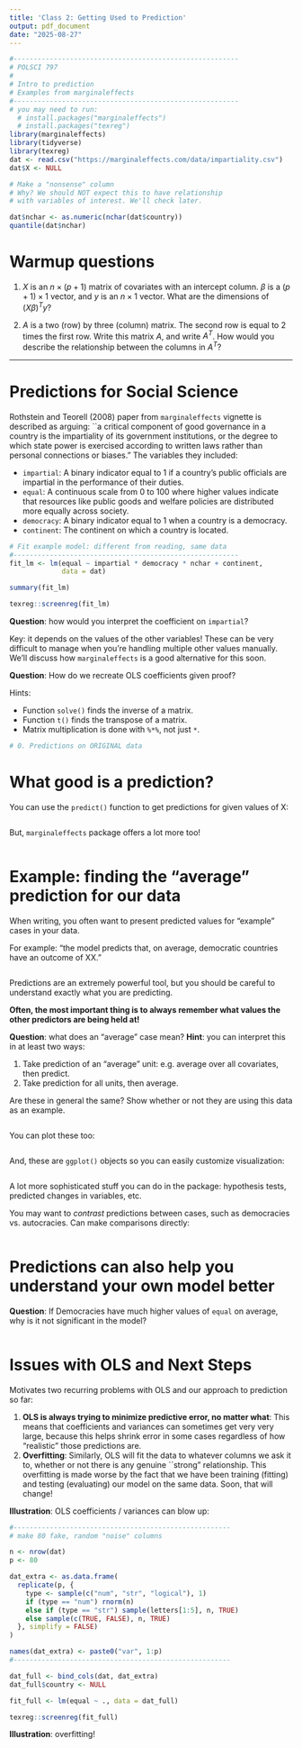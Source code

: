 ```yaml
---
title: 'Class 2: Getting Used to Prediction'
output: pdf_document
date: "2025-08-27"
---
```


```r
#--------------------------------------------------------
# POLSCI 797
#
# Intro to prediction
# Examples from marginaleffects
#--------------------------------------------------------
# you may need to run:
  # install.packages("marginaleffects")
  # install.packages("texreg")
library(marginaleffects)
library(tidyverse)
library(texreg)
dat <- read.csv("https://marginaleffects.com/data/impartiality.csv")
dat$X <- NULL

# Make a "nonsense" column
# Why? We should NOT expect this to have relationship
# with variables of interest. We'll check later.

dat$nchar <- as.numeric(nchar(dat$country))
quantile(dat$nchar)
```

# Warmup questions

1.  $X$ is an $n \times (p+1)$ matrix of covariates with an intercept column. $\beta$ is a $(p + 1) \times 1$ vector, and $y$ is an $n \times 1$ vector. What are the dimensions of $(X\beta)^Ty$?

2.  $A$ is a two (row) by three (column) matrix. The second row is equal to 2 times the first row. Write this matrix $A$, and write $A^T$. How would you describe the relationship between the columns in $A^T$?

------------------------------------------------------------------------

# Predictions for Social Science

Rothstein and Teorell (2008) paper from `marginaleffects` vignette is described as arguing: ``a critical component of good governance in a country is the impartiality of its government institutions, or the degree to which state power is exercised according to written laws rather than personal connections or biases."  The variables they included:

- `impartial`: A binary indicator equal to 1 if a country's public officials are impartial in the performance of their duties.
- `equal`: A continuous scale from 0 to 100 where higher values indicate that resources like public goods and welfare policies are distributed more equally across society.
- `democracy`: A binary indicator equal to 1 when a country is a democracy.
- `continent`: The continent on which a country is located.

```r
# Fit example model: different from reading, same data
#--------------------------------------------------------
fit_lm <- lm(equal ~ impartial * democracy * nchar + continent,
             data = dat)

summary(fit_lm)

texreg::screenreg(fit_lm)
```

**Question**: how would you interpret the coefficient on `impartial`?

Key: it depends on the values of the other variables! These can be very difficult to manage when you're handling multiple other values manually. We'll discuss how `marginaleffects` is a good alternative for this soon.

**Question**: How do we recreate OLS coefficients given proof?

Hints:

- Function `solve()` finds the inverse of a matrix.
- Function `t()` finds the transpose of a matrix.
- Matrix multiplication is done with `%*%`, not just `*`.

```r
# 0. Predictions on ORIGINAL data

```

# What good is a prediction?

You can use the `predict()` function to get predictions for given values of X:

```r

```

But, `marginaleffects` package offers a lot more too!

```r

```

# Example: finding the "average" prediction for our data

When writing, you often want to present predicted values for "example" cases in your data.

For example: "the model predicts that, on average, democratic countries have an outcome of XX." 

```r

```

Predictions are an extremely powerful tool, but you should be careful to understand exactly what you are predicting.

**Often, the most important thing is to always remember what values the other predictors are being held at!**

**Question**: what does an "average" case mean? **Hint**: you can interpret this in at least two ways:

1. Take prediction of an "average" unit: e.g. average over all covariates, then predict.
2. Take prediction for all units, then average.

Are these in general the same? Show whether or not they are using this data as an example.

```r

```
You can plot these too:

```r

```

And, these are `ggplot()` objects so you can easily customize visualization:

```r

```

A lot more sophisticated stuff you can do in the package: hypothesis tests, predicted changes in variables, etc.

You may want to *contrast* predictions between cases, such as democracies vs. autocracies. Can make comparisons directly:

```r

```

# Predictions can also help you understand your own model better

**Question**: If Democracies have much higher values of `equal` on average, why is it not significant in the model?

```r

```

# Issues with OLS and Next Steps

Motivates two recurring problems with OLS and our approach to prediction so far:

1. **OLS is always trying to minimize predictive error, no matter what**: This means that coefficients and variances can sometimes get very very large, because this helps shrink error in some cases regardless of how "realistic" those predictions are.
2. **Overfitting**: Similarly, OLS will fit the data to whatever columns we ask it to, whether or not there is any genuine ``strong" relationship. This overfitting is made worse by the fact that we have been training (fitting) and testing (evaluating) our model on the same data. Soon, that will change!

**Illustration**: OLS coefficients / variances can blow up:

```r
#------------------------------------------------------
# make 80 fake, random "noise" columns

n <- nrow(dat)
p <- 80

dat_extra <- as.data.frame(
  replicate(p, {
    type <- sample(c("num", "str", "logical"), 1)
    if (type == "num") rnorm(n)
    else if (type == "str") sample(letters[1:5], n, TRUE)
    else sample(c(TRUE, FALSE), n, TRUE)
  }, simplify = FALSE)
)

names(dat_extra) <- paste0("var", 1:p)
#------------------------------------------------------
```

```r
dat_full <- bind_cols(dat, dat_extra)
dat_full$country <- NULL

fit_full <- lm(equal ~ ., data = dat_full)

texreg::screenreg(fit_full)
```

**Illustration**: overfitting!

```r

```
